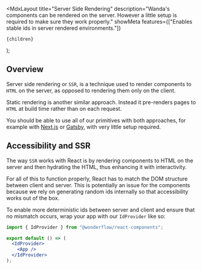 
  <MdxLayout
    title="Server Side Rendering"
    description="Wanda's components can be rendered on the server. However a little setup is required to make sure they work properly."
    showMeta
    features={["Enables stable ids in server rendered environments."]}
  >
    {children}
  </MdxLayout>
);

## Overview

Server side rendering or `SSR`, is a technique used to render components to `HTML` on the server, as opposed to rendering them only on the client.

Static rendering is another similar approach. Instead it pre-renders pages to `HTML` at build time rather than on each request.

You should be able to use all of our primitives with both approaches, for example with [Next.js](https://nextjs.org/) or [Gatsby](https://www.gatsbyjs.com/), with very little setup required.

## Accessibility and SSR

The way `SSR` works with React is by rendering components to HTML on the server and then hydrating the HTML, thus enhancing it with interactivity.

For all of this to function properly, React has to match the DOM structure between client and server. This is potentially an issue for the components because we rely on generating random ids internally so that accessibility works out of the box.

To enable more deterministic ids between server and client and ensure that no mismatch occurs, wrap your app with our `IdProvider` like so:

```jsx
import { IdProvider } from "@wonderflow/react-components";

export default () => (
  <IdProvider>
    <App />
  </IdProvider>
);
```
